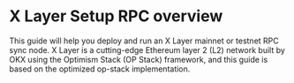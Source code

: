 # X Layer Setup RPC overview
This guide will help you deploy and run an X Layer mainnet or testnet RPC sync node. X Layer is a cutting-edge Ethereum layer 2 (L2) network built by OKX using the Optimism Stack (OP Stack) framework, and this guide is based on the optimized op-stack implementation.

